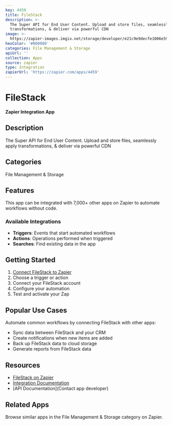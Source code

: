 ```yaml
---
key: 4459
title: FileStack
description: >-
  The Super API for End User Content. Upload and store files, seamlessly apply
  transformations, & deliver via powerful CDN
image: >-
  https://zapier-images.imgix.net/storage/developer/e21c9e9decfe1006e59dfa667a97da3f.png?auto=format%2Ccompress&ixlib=python-3.0.0&q=50
hexColor: '#000000'
categories: File Management & Storage
apiUrl: ''
collection: Apps
source: zapier
type: Integration
zapierUrl: 'https://zapier.com/apps/4459'
---
```

# FileStack

**Zapier Integration App**

## Description

The Super API for End User Content. Upload and store files, seamlessly apply transformations, & deliver via powerful CDN

## Categories

File Management & Storage

## Features

This app can be integrated with 7,000+ other apps on Zapier to automate workflows without code.

### Available Integrations

- **Triggers**: Events that start automated workflows
- **Actions**: Operations performed when triggered
- **Searches**: Find existing data in the app

## Getting Started

1. [Connect FileStack to Zapier](https://zapier.com/apps/4459)
2. Choose a trigger or action
3. Connect your FileStack account
4. Configure your automation
5. Test and activate your Zap

## Popular Use Cases

Automate common workflows by connecting FileStack with other apps:

- Sync data between FileStack and your CRM
- Create notifications when new items are added
- Back up FileStack data to cloud storage
- Generate reports from FileStack data

## Resources

- [FileStack on Zapier](https://zapier.com/apps/4459)
- [Integration Documentation](https://zapier.com/apps/4459/integrations)
- [API Documentation](Contact app developer)

## Related Apps

Browse similar apps in the File Management & Storage category on Zapier.
